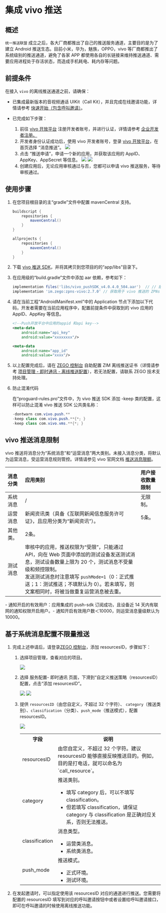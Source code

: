 # 集成 vivo 推送


## 概述

`统一推送联盟` 成立之后，各大厂商都推出了自己的推送服务通道，主要目的是为了建立 Android 推送生态。目前小米，华为，魅族，OPPO，vivo 等厂商都推出了系统级别的推送通道，避免了各家 APP 都使用各自的长链接来维持推送通道、需要应用进程处于存活状态，而造成手机耗电、耗内存等问题。


## 前提条件

在接入 `vivo` 的离线推送通道之前，请确保：

- 已集成最新版本的音视频通话 UIKit（Call Kit），并且完成在线邀请功能，详情请参考 [快速开始（包含呼叫邀请）](./../Quick%20start%20(with%20call%20invitation).mdx)。
- 已完成如下步骤：

    1. 前往 [vivo 开放平台](https://dev.vivo.com.cn/openAbility/pushNews) 注册开发者账号，并进行认证，详情请参考 [企业开发者注册。](https://dev.vivo.com.cn/documentCenter/doc/2)
    2. 开发者身份认证成功后，使用 vivo 开发者账号，登录 <a href="https://dev.vivo.com.cn/openAbility/pushNews" target="_blank" rel="noreferrer noopener">vivo 开放平台</a>，在首页选择 “消息推送”。
        <Frame width="512" height="auto" caption=""><img src="https://doc-media.zego.im/sdk-doc/Pics/ZIM/OfflinePush/vivo1.png" /></Frame>
    3. 点击 “推送申请”，申请一个新的应用，并获取该应用的 AppID、AppKey、AppSecret 等信息。
        <Frame width="512" height="auto" caption=""><img src="https://doc-media.zego.im/sdk-doc/Pics/ZIM/OfflinePush/vivo2.png" /></Frame>
        <Frame width="512" height="auto" caption=""><img src="https://doc-media.zego.im/sdk-doc/Pics/ZIM/OfflinePush/vivo3.png" /></Frame>
    4. 创建应用后，无论应用审核通过与否，您都可以申请 vivo 推送服务，等待审核通过。

## 使用步骤

1. 在您项目根目录的主“gradle”文件中配置 mavenCentral 支持。

    ```groovy {3,9}
    buildscript {  
        repositories {  
            mavenCentral()  
        }  
    }  

    allprojects {
        repositories {  
            mavenCentral()  
        }     
    }
    ```

2. 下载 [vivo 推送 SDK](https://artifact-sdk.zego.im/zpns/sdk/vivo/vivo_pushSDK_v4.0.4.0_504.aar)，并将其拷贝到您项目的的“app/libs”目录下。

3. 在应用级的“build.gradle”文件中添加 aar 依赖，参考如下：
    ```groovy
    implementation files('libs/vivo_pushSDK_v4.0.4.0_504.aar')  // // 版本为 4.0.4 的 vivo 推送 SDK
    implementation 'im.zego:zpns-vivo:2.7.0' // 获取用于 vivo 推送的 ZPNs 包
    ```

4. 请在当前工程“AndroidManifest.xml”中的 Application 节点下添加以下代码，开发者需要在当前应用程序中，配置前提条件中获取到的 vivo 应用的 AppID、AppKey 等信息。

    ```xml
    <!--Push开放平台中应用的appid 和api key-->
    <meta-data
        android:name="api_key"
        android:value="xxxxxxxx"/>

    <meta-data
        android:name="app_id"
        android:value="xxxx"/>
    ```

5. 以上配置完成后，请在 [ZEGO 控制台](https://console.zego.im/) 自助配置 ZIM 离线推送证书（详情请参考 [项目管理 - 即时通讯 - 离线推送配置](https://doc-zh.zego.im/article/16233)），若无法配置，请联系 ZEGO 技术支持处理。

6. 防止混淆代码
    
    在“proguard-rules.pro”文件中，为 vivo 推送 SDK 添加 -keep 类的配置，这样可以防止混淆 vivo 推送 SDK 公共类名称：

    ```java
    -dontwarn com.vivo.push.** 
    -keep class com.vivo.push.**{*; } 
    -keep class com.vivo.vms.**{*; }
    ```

## vivo 推送消息限制

vivo 推送将消息分为“系统消息”和“运营消息”两大类别。未接入消息分类，将默认为运营消息，受运营消息规则管控。详情请参见 vivo 官网文档 <a href="https://dev.vivo.com.cn/documentCenter/doc/695#w2-36381313" target="_blank" rel="noreferrer noopener">推送消息限额</a>。

| 消息分类 | 应用类别                                                                                                                                                                                                                                                                                | 用户接收数量限制 |
| :------- | :-------------------------------------------------------------------------------------------------------------------------------------------------------------------------------------------------------------------------------------------------------------------------------------- | :--------------- |
| 系统消息 | \/                                                                                                                                                                                                                                                                                      | 无限制。         |
| 运营消息 | 新闻资讯类（具备《互联网新闻信息服务许可证》，且应用分类为“新闻资讯”）。                                                                                                                                                                                                                | 5条。            |
| 其他类。 | 2条。                                                                                                                                                                                                                                                                                   |                  |
| 测试消息 | 审核中的应用，推送权限为“受限”，只能通过 API，向在 Web 页面中添加的测试设备发送测试消息，测试设备数量上限为 20 个，测试消息不受量级和频控限制。<br/>发送测试消息时注意填写 `pushMode=1`（0：正式推送；1：测试推送；不填默认为 0）。若未填写，则文案相同时，将被当做重复运营消息被去重。 |                  |


<Note title="说明">
- 通知开启的有效用户：应用集成的 push-sdk 订阅成功，且设备近 14 天内有联网的通知权限开启用户。​
- 通知开启有效用户数＜10000，则运营消息量级默认为 10000。
</Note>


## 基于系统消息配置不限量推送

1. 完成上述申请后，请登录[ZEGO 控制台](https://console.zego.im/)，添加 resourcesID，步骤如下：
    1. 选择项目管理，查看对应的项目。
        <Frame width="512" height="auto" caption=""><img src="https://doc-media.zego.im/sdk-doc/Pics/ZIM/OfflinePush/Enter_project_1.jpeg" /></Frame>
    2. 选择 服务配置- 即时通讯 页面，下滑到“自定义推送策略（resourcesID）配置，点击“添加 resourcesID”。
        <Frame width="512" height="auto" caption=""><img src="https://doc-media.zego.im/sdk-doc/Pics/ZIM/OfflinePush/Add_1.jpeg" /></Frame>
        <Frame width="512" height="auto" caption=""><img src="https://doc-media.zego.im/sdk-doc/Pics/ZIM/OfflinePush/resouceID.jpeg" /></Frame>
    3. 提供 `resourcesID`（由您自定义，不超过 32 个字符）、 `category`（推送类别）、`classification`（分类）、`push_mode`（推送模式），配置 resourcesID。

       <Frame width="512" height="auto" caption=""><img src="https://doc-media.zego.im/sdk-doc/Pics/ZegoUIKit/Android/add_resourceID_vivo.jpeg" /></Frame>

        <table>
        <tbody><tr>
        <th>字段</th>
        <th>说明</th>
        </tr>
        <tr>
        <td>resourcesID</td>
        <td>由您自定义，不超过 32 个字符。<Note title="说明">建议 resourcesID 能够直接反映推送目的。例如，目的是打电话，就可以命名为 `call_resource`。</Note></td>
        </tr>
        <tr>
        <td>category</td>
        <td>推送类别。<Warning title="注意"><ul><li>填写 category 后，可以不填写 classification。</li><li>但若填写 classification，请保证 category 与 classification 是正确对应关系，否则无法推送。</li></ul></Warning></td>
        </tr>
        <tr>
        <td>classification</td>
        <td>消息类型。<ul><li>运营类消息。</li><li>系统类消息。</li></ul></td>
        </tr>
        <tr>
        <td>push_mode</td>
        <td>推送模式。
        <ul><li>正式环境。</li><li>测试环境。</li></ul></td>
        </tr>
        </tbody></table>

3. 在发起邀请时，可以指定使用该 resourcesID 对应的通道进行推送。您需要将配置的 resourcesID 填写到对应的呼叫邀请按钮中或者设置给呼叫邀请接口，即可在呼叫邀请的时候使用离线推送功能。
